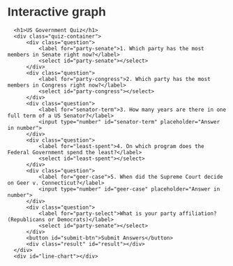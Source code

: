 # Interactive graph

<style>
  * {
    font-family: sans-serif;
  }
  body {
    font-family: Arial, sans-serif;
    margin: 20px;
  }
  h1 {
    color: #333;
  }
  .question {
    margin-bottom: 20px;
  }
  .question label {
    font-size: 18px;
    font-weight: bold;
  }
  input[type="number"], select {
    padding: 5px;
    width: 200px;
  }
  button {
    padding: 10px 20px;
    background-color: #4CAF50;
    color: white;
    border: none;
    cursor: pointer;
    font-size: 16px;
  }
  button:hover {
    background-color: #45a049;
  }
  .result {
    margin-top: 20px;
    font-size: 20px;
  }
  #line-chart {
    margin-top: 40px;
    width: 100%;
    height: 400px;
  }
</style>
<body>
  <div id="plot">
      <h1>US Government Quiz</h1>
      <div class="quiz-container">
          <div class="question">
              <label for="party-senate">1. Which party has the most members in Senate right now?</label>
              <select id="party-senate"></select>
          </div>
          <div class="question">
              <label for="party-congress">2. Which party has the most members in Congress right now?</label>
              <select id="party-congress"></select>
          </div>
          <div class="question">
              <label for="senator-term">3. How many years are there in one full term of a US Senator?</label>
              <input type="number" id="senator-term" placeholder="Answer in number">
          </div>
          <div class="question">
              <label for="least-spent">4. On which program does the Federal Government spend the least?</label>
              <select id="least-spent"></select>
          </div>
          <div class="question">
              <label for="geer-case">5. When did the Supreme Court decide on Geer v. Connecticut?</label>
              <input type="number" id="geer-case" placeholder="Answer in number">
          </div>
          <div class="question">
              <label for="party-select">What is your party affiliation? (Republicans or Democrats)</label>
              <select id="party-senate"></select>
          </div>
          <button id="submit-btn">Submit Answers</button>
          <div class="result" id="result"></div>
      </div>
      <div id="line-chart"></div>
  </div>

  <script src="https://cdn.jsdelivr.net/npm/d3@7"></script>
  <script src="scripts/myscript.js"></script>
</body>